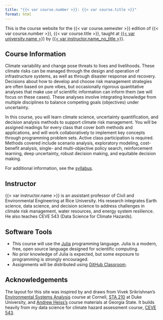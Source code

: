 ```yaml
---
title: "{{< var course.number >}}: {{< var course.title >}}"
format: html
---
```


This is the course website for the {{< var course.semester >}} edition of {{< var course.number >}}, {{< var course.title >}}, taught at [{{< var university.name >}}]({{< var university.url >}}) by [{{< var instructor.name_no_title >}}]({{< var instructor.url >}}).

## Course Information

Climate variability and change pose threats to lives and livelihoods.
These climate risks can be managed through the design and operation of infrastructure systems, as well as through disaster response and recovery.
Decisions about how to develop and choose risk management strategies are often based on pure vibes, but occasionally rigorous quantitative analyses that make use of scientific information can inform them (we will focus on these cases).
These analyses involve integrating knowledge from multiple disciplines to balance competing goals (objectives) under uncertainty.

In this course, you will learn climate science, uncertainty quantification, and decision analysis methods to support climate risk management.
You will be assigned readings for every class that cover both methods and applications, and will work collaboratively to implement key concepts through programming problem sets.
Active class participation is required.
Methods covered include scenario analysis, exploratory modeling, cost-benefit analysis, single- and multi-objective policy search, reinforcement learning, deep uncertainty, robust decision making, and equitable decision making.

For additional information, see the [syllabus](syllabus.html).

## Instructor

{{< var instructor.name >}} is an assistant professor of Civil and Environmental Engineering at Rice University.
His research integrates Earth science, data science, and decision science to address challenges in climate risk management, water resources, and energy system resilience.
He also teaches CEVE 543 (Data Science for Climate Hazards).

## Software Tools

- This course will use the [Julia](https://julialang.org) programming language. Julia is a modern, free, open source language designed for scientific computing.
- No prior knowledge of Julia is expected, but some exposure to programming is strongly encouraged.
- Assignments will be distributed using [GitHub Classroom](https://github.com).

## Acknowledgements

The layout for this site was inspired by and draws from Vivek Srikrishnan's [Environmental Systems Analysis](https://github.com/vsrikrish/environmental-systems-analysis/) course at Cornell, [STA 210](https://sta210-s22.github.io/website/) at Duke University, and [Andrew Heiss's](https://www.andrewheiss.com/teaching/) course materials at Georgia State.
It builds heavily from my data science for climate hazard assessment course, [CEVE 543](https://ceve543.github.io/).
